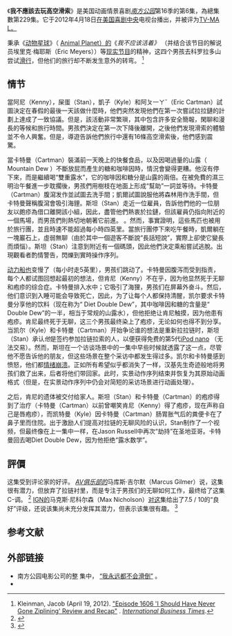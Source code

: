{{Infobox television episode|Title=I Should Have Never Gone Ziplining|Series=South Park|Image=<!-- 檔案不存在 Southparkliveaction,png.png ，可從英文維基百科取得 -->|image_size=250px|Caption=From left to right: Stan, Kyle, Eric, and Kenny, as depicted in the live-action "reenactment"|season=16|episode=6|Airdate={{Start date|2012|4|18}}|Production=1606|Director=[[Trey_Parker|Trey Parker]]|Writer=Trey Parker|Guests=*Eric Meyers as Narrator
*Michael Zazarino as live-action [[Stan_Marsh|Stan Marsh]]
*Eli Bildner as live-action [[Kyle_Broflovski|Kyle Broflovski]]
*[[Brandon_Hardesty|Brandon Hardesty]] as live-action [[Eric_Cartman|Eric Cartman]]
*Josh Beren as live-action [[Kenny_McCormick|Kenny McCormick]]|season_article=South Park (season 16)|episode_list=List of South Park episodes|Prev=[[Butterballs_(South_Park_episode)|Butterballs]]|Next=[[Cartman_Finds_Love|Cartman Finds Love]]}}
《'''我不應該去玩高空滑索'''》是美国动画情景喜剧''[[南方公園|南方公园]]''第16季的第6集，為總集數第229集。它于2012年4月18日[[美国|在美国]][[喜劇中心|喜剧中央]]电视台播出，并被评为[[美国电视分级制度|TV-MA L。]]

秉承《[[動物星球頻道|动物星球]]》（ [[動物星球頻道|Animal Planet）的]]《''我不应该活着》'' （并结合该节目的解说员埃里克·梅耶斯（Eric Meyers））等[[真人實境節目|现实节目]]的精神，这四个男孩去科罗拉多山尝试[[溜索|滑行]]，但他们的旅行却不断发生意外的转弯。 <ref>Kleinman, Jacob (April 19, 2012). [http://www.ibtimes.com/articles/330581/20120419/south-park-new-episode-ziplining-recap-video.htm "Episode 1606 'I Should Have Never Gone Ziplining' Review and Recap"] {{Wayback|url=http://www.ibtimes.com/articles/330581/20120419/south-park-new-episode-ziplining-recap-video.htm |date=20120626192412 }}. ''[[International_Business_Times|International Business Times]]''.</ref>

== 情节 ==
當阿尼（Kenny），屎蛋（Stan），凱子（Kyle）和阿ㄆ一ㄚˇ（Eric Cartman）試圖決定在春假的最後一天該做什麼時，他們突然发現他們在第一次嘗試拉拉鏈的計劃上達成了一致協議。但是，該活動非常繁瑣，其中包含許多安全簡報，閑聊和漫長的等候和旅行時間。男孩們決定在第一次下降後離開，之後他們发現滑索的體驗並不令人興奮。但是，導遊告訴他們旅行中還有16條高空滑索後，他們感到震驚。

當卡特曼（Cartman）裝滿前一天晚上的快餐食品，以及因喝過量的山露（ Mountain Dew ）不斷放屁而產生的糖和咖啡因時，情況會變得更糟。他沒有停下來，而是繼續喝“雙重露水”，它的咖啡因和糖分是山露的兩倍。在被免費的濕三明治午餐進一步耽擱後，男孩們用樹枝在地面上形成“幫助”一詞並等待。卡特曼（Cartman）腹瀉发作並試圖去洗手間；凱爾試圖說服他將森林用作洗手間，但卡特曼聲稱腹瀉會吸引海貍。斯坦（Stan）走近一位雇員，告訴他們他的一位朋友以皰疹為借口離開該小組，因此，盡管他們熱衷於拉鏈，但該雇員仍指向附近的一個馬場，而男孩們則熱切地朝著它前進。 。然而，事實證明，這些馬匹也被用於旅行團，並且時速不能超過每小時四英里。當旅行團停下來吃午餐時，凱爾躺在一塊巖石上，虛弱無聊（由於其中一個遊客不斷說“長話短說”，實際上卻使它變長而煩惱）。斯坦（Stan）注意到附近有一個碼頭，因此他們決定乘船嘗試逃脫。出現觀看者酌情警告，閃爍到實時操作序列。

[[馬達快艇|动力船也]]变慢了（每小时走5英里），男孩们跳动了。卡特曼因腹泻而受到指责，每个人都试图回想起最初的想法，但肯尼（Kenny）不在乎，因为他显然死于无聊和疱疹的综合症。卡特曼排入水中；它吸引了海狸，男孩们在屏幕外奋斗。然后，他们意识到入睡可能会导致死亡，因此，为了让每个人都保持清醒，凯尔要求卡特曼分享他的饮料（现在称为“ Diet Double Dew”，其中咖啡因和糖的含量是“ Double Dew”的一半，相当于常规的山露水），但他拒绝让肯尼触摸，因为他患有疱疹。肯尼最终死于无聊，这三个男孩最终染上了疱疹，无论如何也得不到分享。当凯尔（Kyle）和卡特曼（Cartman）开始争论谁的想法是重新拉拉链时，斯坦（Stan）承认''他''是签约参加拉链拉索的人，以便获得免费的第5代[[iPod_nano|iPod nano]] （无法交易）。然而，斯坦在一个访谈场景中的一集中早些时候就透露了这一点，尽管他不愿告诉他的朋友，但这些场景在整个采访中都发生得过多。凯尔和卡特曼感到愤怒，他们都[[淨化作用|情绪崩溃]]。正如所有希望似乎都消失了一样，汉基先生奇迹般地将男孩们救了出来，后者将他们带回家。此时，实景动作序列结束并恢复为其原始动画格式（但是，在实景动作序列中仍会对简短的采访场景进行动画处理）。

之后，肯尼的遗体被交付给家人。斯坦（Stan）和卡特曼（Cartman）的疱疹得到了治疗（卡特曼（Cartman）以前曾嘲笑肯尼（Kenny）得了疱疹，现在声称自己是唇疱疹），而凯特曼（Kyle）因卡特曼（Cartman）肠胃胀气后的粪便卡在了鼻子里而住院。出于激励人们提高对拉链的无聊风险的认识，Stan制作了一个视频，但最终像在上一集中一样，在Jason Russell中再次“劫持”在圣地亚哥。卡特曼回去喝Diet Double Dew，因为他拒绝“露水数学”。

== 評價 ==
这集受到评论家的好评。 ''[[影音俱樂部|AV俱乐部的]]''马库斯·吉尔默（Marcus Gilmer）说，这集很有潜力，但放弃了拉链衬里，而是专注于男孩们的无聊如何工作，最终给了这集C-调。 <ref>{{Cite news|url=http://www.avclub.com/tvclub/south-park-i-should-have-never-gone-ziplining-72430|title=South Park: “I Should Have Never Gone Ziplining”|date=2012-04-18|accessdate=2016-12-20|archive-date=2017-08-22|archive-url=https://web.archive.org/web/20170822055659/http://www.avclub.com/tvclub/south-park-i-should-have-never-gone-ziplining-72430|dead-url=no}}</ref> [[IGN|IGN的]]马克斯·尼科尔森（Max Nicholson）[[IGN|对这]]集给出了7.5 / 10的“良好”评级，还说该集尚未充分发挥其潜力，但表示该集很有趣。 <ref>{{Cite web|title=South Park: "I Should Have Never Gone Ziplining" Review|url=http://www.ign.com/articles/2012/04/19/south-park-i-should-have-never-gone-ziplining-review|accessdate=2016-12-20|author=Nicholson|date=2012-04-19|first=Max|work=IGN|language=en-US|archive-date=2021-01-11|archive-url=https://web.archive.org/web/20210111005122/https://www.ign.com/articles/2012/04/19/south-park-i-should-have-never-gone-ziplining-review|dead-url=no}}</ref>

== 参考文献 ==
{{Reflist}}

== 外部链接 ==
* 南方公园电影公司的[https://southpark.cc.com/full-episodes/s16e06-i-should-have-never-gone-ziplining 整] {{Wayback|url=https://southpark.cc.com/full-episodes/s16e06-i-should-have-never-gone-ziplining |date=20200922034012 }}集中， [https://southpark.cc.com/full-episodes/s16e06-i-should-have-never-gone-ziplining “我永远都不会滑倒”] {{Wayback|url=https://southpark.cc.com/full-episodes/s16e06-i-should-have-never-gone-ziplining |date=20200922034012 }} 。
* {{Imdb episode|2128147}}